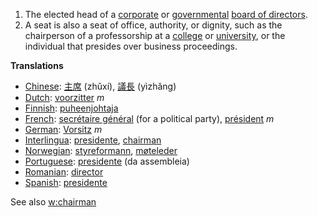 #The elected head of a [[corporate]] or [[government]]al [[board of directors]].
#A seat is also a seat of office, authority, or dignity, such as the chairperson of a professorship at a [[college]] or [[university]], or the individual that presides over business proceedings. 

'''Translations'''

*[[Chinese]]: [[主席]] (zhǔxí), [[議長]] (yìzhǎng)
*[[Dutch]]: [[voorzitter]] ''m''
*[[Finnish]]: [[puheenjohtaja]]
*[[French]]: [[secrétaire général]] (for a political party), [[président]] ''m''
*[[German]]: [[Vorsitz]] ''m''
*[[Interlingua]]: [[presidente]], [[chairman]]
*[[Norwegian]]: [[styreformann]], [[møteleder]]
*[[Portuguese]]: [[presidente]] (da assembleia)
*[[Romanian]]: [[director]]
*[[Spanish]]: [[presidente]]


See also [[w:chairman]]